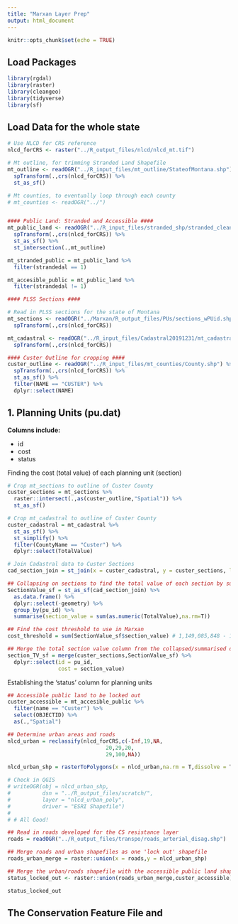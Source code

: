 ```yaml
---
title: "Marxan Layer Prep"
output: html_document
---
```


```r
knitr::opts_chunk$set(echo = TRUE)
```

## Load Packages
```r

library(rgdal)
library(raster)
library(cleangeo)
library(tidyverse)
library(sf)

```

## Load Data for the whole state
```r

# Use NLCD for CRS reference
nlcd_forCRS <- raster("../R_output_files/nlcd/nlcd_mt.tif")

# Mt outline, for trimming Stranded Land Shapefile
mt_outline <- readOGR("../R_input_files/mt_outline/StateofMontana.shp") %>% 
  spTransform(.,crs(nlcd_forCRS)) %>% 
  st_as_sf()

# Mt counties, to eventually loop through each county
# mt_counties <- readOGR("../")


#### Public Land: Stranded and Accessible ####
mt_public_land <- readOGR("../R_input_files/stranded_shp/stranded_cleanGeos.shp") %>% 
  spTransform(.,crs(nlcd_forCRS)) %>% 
  st_as_sf() %>% 
  st_intersection(.,mt_outline)

mt_stranded_public = mt_public_land %>% 
  filter(strandedal == 1)

mt_accesible_public = mt_public_land %>% 
  filter(strandedal != 1)

#### PLSS Sections ####

# Read in PLSS sections for the state of Montana
mt_sections <- readOGR("../Marxan/R_output_files/PUs/sections_wPUid.shp") %>% 
  spTransform(.,crs(nlcd_forCRS))

mt_cadastral <- readOGR("../R_input_files/Cadastral20191231/mt_cadastral_clean.shp") %>% 
  spTransform(.,crs(nlcd_forCRS))

#### Custer Outline for cropping #### 
custer_outline <- readOGR("../R_input_files/mt_counties/County.shp") %>% 
  spTransform(.,crs(nlcd_forCRS)) %>% 
  st_as_sf() %>% 
  filter(NAME == "CUSTER") %>% 
  dplyr::select(NAME)


```



## 1. Planning Units (pu.dat)
**Columns include:**

+ id
+ cost
+ status

Finding the cost (total value) of each planning unit (section)
```r

# Crop mt_sections to outline of Custer County
custer_sections = mt_sections %>% 
  raster::intersect(.,as(custer_outline,"Spatial")) %>% 
  st_as_sf()

# Crop mt_cadastral to outline of Custer County
custer_cadastral = mt_cadastral %>% 
  st_as_sf() %>% 
  st_simplify() %>% 
  filter(CountyName == "Custer") %>% 
  dplyr::select(TotalValue)

# Join Cadastral data to Custer Sections
cad_section_join = st_join(x = custer_cadastral, y = custer_sections, largest = T)

## Collapsing on sections to find the total value of each section by summing the "TotalValue" of all parcels in each section
SectionValue_sf = st_as_sf(cad_section_join) %>% 
  as.data.frame() %>% 
  dplyr::select(-geometry) %>% 
  group_by(pu_id) %>% 
  summarise(section_value = sum(as.numeric(TotalValue),na.rm=T))

## Find the cost threshold to use in Marxan
cost_threshold = sum(SectionValue_sf$section_value) # 1,149,085,848 - 1.1 billion dollars

## Merge the total section value column from the collapsed/summarised dataframe into the section data.frame
section_TV_sf = merge(custer_sections,SectionValue_sf) %>% 
  dplyr::select(id = pu_id, 
                cost = section_value)


```


Establishing the 'status' column for planning units
```r

## Accessible public land to be locked out
custer_accessible = mt_accesible_public %>% 
  filter(name == "Custer") %>% 
  select(OBJECTID) %>% 
  as(.,"Spatial")

## Determine urban areas and roads
nlcd_urban = reclassify(nlcd_forCRS,c(-Inf,19,NA,
                               20,29,20,
                               29,100,NA))

nlcd_urban_shp = rasterToPolygons(x = nlcd_urban,na.rm = T,dissolve = T)

# Check in QGIS
# writeOGR(obj = nlcd_urban_shp,
#          dsn = "../R_output_files/scratch/",
#          layer = "nlcd_urban_poly",
#          driver = "ESRI Shapefile")
#
# # All Good!

## Read in roads developed for the CS resistance layer
roads = readOGR("../R_output_files/transpo/roads_arterial_disag.shp")

## Merge roads and urban shapefiles as one 'lock out' shapefile
roads_urban_merge = raster::union(x = roads,y = nlcd_urban_shp)

## Merge the urban/roads shapefile with the accessible public land shapefile
status_locked_out <- raster::union(roads_urban_merge,custer_accessible)

status_locked_out
```



## The Conservation Feature File and 



